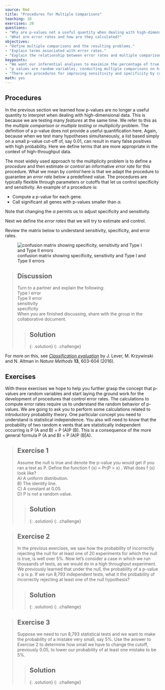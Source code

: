 ```yaml
---
source: Rmd
title: "Procedures for Multiple Comparisons"
teaching: 10
exercises: 20
questions:
- "Why are p-values not a useful quantity when dealing with high-dimensional data?"
- "What are error rates and how are they calculated?"
objectives:
- "Define multiple comparisons and the resulting problems."
- "Explain terms associated with error rates."
- "Explain the relationship between error rates and multiple comparisons."
keypoints:
- "We want our inferential analyses to maximize the percentage of true positives (sensitivity) and true negatives (specificity)"
- "p values are random variables, conducting multiple comparisons on high throughput data can produce a large number of false positives (Type 1 errors) simply by chance."
- "There are procedures for improving sensitivity and specificity by controlling error rates below a predefined value."
math: yes
---
```


## Procedures

In the previous section we learned how p-values are no longer a useful quantity 
to interpret when dealing with high-dimensional data. This is because we are 
testing many _features_ at the same time. We refer to this as the 
_multiple comparison_ or _multiple testing_ or _multiplicity_ problem. The 
definition of a p-value does not provide a useful quantification here. Again, 
because when we test many hypotheses simultaneously, a list based simply on a 
small p-value cut-off of, say 0.01, can result in many false positives with high 
probability. Here we define terms that are more appropriate in the context of 
high-throughput data.

The most widely used approach to the multiplicity problem is to define a 
_procedure_ and then estimate or _control_ an informative _error rate_ for this 
procedure. What we mean by _control_ here is that we adapt the procedure to 
guarantee an _error rate_ below a predefined value. The procedures are typically 
flexible through parameters or cutoffs that let us control specificity and 
sensitivity. An example of a procedure is: 

* Compute a p-value for each gene.
* Call significant all genes with p-values smaller than $\alpha$.

Note that changing the $\alpha$ permits us to adjust specificity and 
sensitivity. 

Next we define the _error rates_  that we will try to estimate and control.

Review the matrix below to understand sensitivity, specificity, and error rates.

![confusion matrix showing specificity, sensitivity and Type I and Type II errors](../fig/confusion-matrix-1.png)

> ## Discussion
> Turn to a partner and explain the following:  
> Type I error  
> Type II error  
> sensitivity  
> specificity  
> When you are finished discussing,  share with the group in the collaborative
> document.
>
> > ## Solution
> >
> > 
> {: .solution}
{: .challenge}

For more on this, see [<i>Classification evaluation</i>](https://www.nature.com/articles/nmeth.3945) by J. Lever, 
M. Krzywinski and N. Altman in <i>Nature Methods</i> <b>13</b>, 603-604 (2016).

## Exercises
With these exercises we hope to help you further grasp the concept that p-values 
are random variables and start laying the ground work for the development of 
procedures that control error rates. The calculations to compute error rates 
require us to understand the random behavior of p-values.
We are going to ask you to perform some calculations related to introductory 
probability theory. One particular concept you need to understand is statistical 
independence. You also will need to know that the probability of two random e
vents that are statistically independent occurring is P (A and B) = P (A)P (B). 
This is a consequence of the more general formula P (A and B) = P (A)P (B|A).

> ## Exercise 1
> Assume the null is true and denote the p-value you would get if you ran a test
> as P. Define the function f (x) = Pr(P > x) . What does f (x) look like?   
> A) A uniform distribution.  
> B) The identity line.  
> C) A constant at 0.05.  
> D) P is not a random value.
> 
> > ## Solution
> > 
> {: .solution}
{: .challenge}

> ## Exercise 2
> In the previous exercises, we saw how the probability of incorrectly rejecting
> the null for at least one of 20 experiments for which the null is true, is 
> well over 5%. Now let’s consider a case in which we run thousands of tests, as 
> we would do in a high throughput experiment.
> We previously learned that under the null, the probability of a p-value < p is 
> p. If we run 8,793 independent tests, what it the probability of incorrectly 
> rejecting at least one of the null hypothesis?
> 
> > ## Solution
> > 
> {: .solution}
{: .challenge}

> ## Exercise 3
> Suppose we need to run 8,793 statistical tests and we want to make the 
> probability of a mistake very small, say 5%. Use the answer to Exercise 2 to 
> determine how small we have to change the cutoff, previously 0.05, to lower 
> our probability of at least one mistake to be 5%.
> 
> > ## Solution
> > 
> {: .solution}
{: .challenge}
